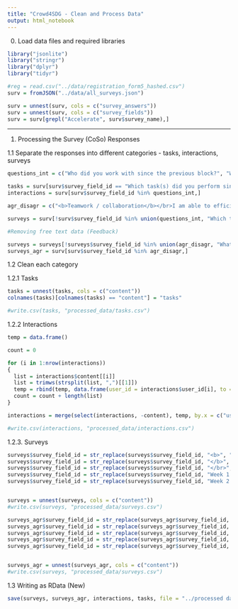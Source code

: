 ```yaml
---
title: "Crowd4SDG - Clean and Process Data"
output: html_notebook
---
```


0. Load data files and required libraries

```r

library("jsonlite")
library("stringr")
library("dplyr")
library("tidyr")

#reg = read.csv("../data/registration_form5_hashed.csv")
surv = fromJSON("../data/all_surveys.json")

surv = unnest(surv, cols = c("survey_answers"))
surv = unnest(surv, cols = c("survey_fields"))
surv = surv[grepl("Accelerate", surv$survey_name),]

```

************************************************************

1. Processing the Survey (CoSo) Responses

1.1 Separate the responses into different categories - tasks, interactions, surveys

```r


questions_int = c("Who did you work with since the previous block?", "Who did you seek advice from during the previous block?")

tasks = surv[surv$survey_field_id == "Which task(s) did you perform since the previous block?",]
interactions = surv[surv$survey_field_id %in% questions_int,]

agr_disagr = c("<b>Teamwork / collaboration</b></br>I am able to efficiently collaborate in a team.", "<b>Communication</b></br>I am able to communicate my ideas or projects clearly and concisely.", "<b>Problem solving</b></br>I am able to find solutions to challenges my problem is facing through brainstorming, prototyping, and / or engaging with stakeholders.", "<b>Leadership / self-confidence</b></br>I feel confident in being able to launch my project.")

surveys = surv[!surv$survey_field_id %in% union(questions_int, "Which task(s) did you perform since the previous block?"),]

#Removing free text data (Feedback)

surveys = surveys[!surveys$survey_field_id %in% union(agr_disagr, "What went especially well, or what could have gone better and how? Any other comments welcome too."),]
surveys_agr = surv[surv$survey_field_id %in% agr_disagr,]


```

1.2 Clean each category

1.2.1 Tasks

```r

tasks = unnest(tasks, cols = c("content"))
colnames(tasks)[colnames(tasks) == "content"] = "tasks"

#write.csv(tasks, "processed_data/tasks.csv")

```

1.2.2 Interactions

```r

temp = data.frame()

count = 0

for (i in 1:nrow(interactions))
{
  list = interactions$content[[i]]
  list = trimws(strsplit(list, ",")[[1]])
  temp = rbind(temp, data.frame(user_id = interactions$user_id[i], to = list, survey_id = interactions$survey_id[i], survey_field_id = interactions$survey_field_id[i]))
  count = count + length(list)
}

interactions = merge(select(interactions, -content), temp, by.x = c("user_id", "survey_id", "survey_field_id"), by.y = c("user_id", "survey_id", "survey_field_id"))

#write.csv(interactions, "processed_data/interactions.csv")

```

1.2.3. Surveys

```r

surveys$survey_field_id = str_replace(surveys$survey_field_id, "<b>", "")
surveys$survey_field_id = str_replace(surveys$survey_field_id, "</b>", "")
surveys$survey_field_id = str_replace(surveys$survey_field_id, "</br>", " - ")
surveys$survey_field_id = str_replace(surveys$survey_field_id, "Week 1: ", "")
surveys$survey_field_id = str_replace(surveys$survey_field_id, "Week 2: ", "")


surveys = unnest(surveys, cols = c("content"))
#write.csv(surveys, "processed_data/surveys.csv")

```

```r

surveys_agr$survey_field_id = str_replace(surveys_agr$survey_field_id, "<b>", "")
surveys_agr$survey_field_id = str_replace(surveys_agr$survey_field_id, "</b>", "")
surveys_agr$survey_field_id = str_replace(surveys_agr$survey_field_id, "</br>", " - ")
surveys_agr$survey_field_id = str_replace(surveys_agr$survey_field_id, "Week 1: ", "")
surveys_agr$survey_field_id = str_replace(surveys_agr$survey_field_id, "Week 2: ", "")


surveys_agr = unnest(surveys_agr, cols = c("content"))
#write.csv(surveys, "processed_data/surveys.csv")

```


1.3 Writing as RData (New)

```r

save(surveys, surveys_agr, interactions, tasks, file = "../processed data/surveys.RData")

```
